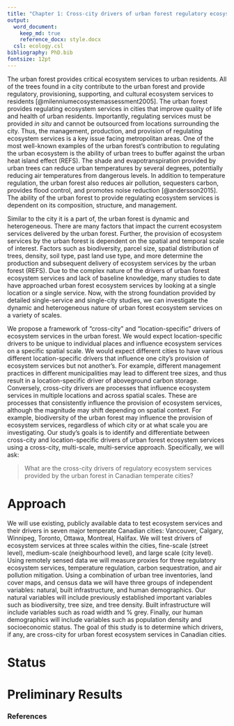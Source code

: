 ```yaml
---
title: "Chapter 1: Cross-city drivers of urban forest regulatory ecosystem services"
output: 
  word_document:
    keep_md: true 
    reference_docx: style.docx
  csl: ecology.csl
bibliography: PhD.bib
fontsize: 12pt
---
```


The urban forest provides critical ecosystem services to urban residents. All of the trees found in a city contribute to the urban forest and provide regulatory, provisioning, supporting, and cultural ecosystem services to residents [@milenniumecosystemassessment2005]. The urban forest provides regulating ecosystem services in cities that improve quality of life and health of urban residents. Importantly, regulating services must be provided *in situ* and cannot be outsourced from locations surrounding the city. Thus, the management, production, and provision of regulating ecosystem services is a key issue facing metropolitan areas. One of the most well-known examples of the urban forest's contribution to regulating the urban ecosystem is the ability of urban trees to buffer against the urban heat island effect (REFS). The shade and evapotranspiration provided by urban trees can reduce urban temperatures by several degrees, potentially reducing air temperatures from dangerous levels. In addition to temperature regulation, the urban forest also reduces air pollution, sequesters carbon, provides flood control, and promotes noise reduction [@andersson2015]. The ability of the urban forest to provide regulating ecosystem services is dependent on its composition, structure, and management.  

Similar to the city it is a part of, the urban forest is dynamic and heterogeneous. There are many factors that impact the current ecosystem services delivered by the urban forest. Further, the provision of ecosystem services by the urban forest is dependent on the spatial and temporal scale of interest. Factors such as biodiversity, parcel size, spatial distribution of trees, density, soil type, past land use type, and more determine the production and subsequent delivery of ecosystem services by the urban forest (REFS). Due to the complex nature of the drivers of urban forest ecosystem services and lack of baseline knowledge, many studies to date have approached urban forest ecosystem services by looking at a single location or a single service. Now, with the strong foundation provided by detailed single-service and single-city studies, we can investigate the dynamic and heterogeneous nature of urban forest ecosystem services on a variety of scales.  

We propose a framework of "cross-city" and "location-specific" drivers of ecosystem services in the urban forest. We would expect location-specific drivers to be unique to individual places and influence ecosystem services on a specific spatial scale. We would expect different cities to have various different location-specific drivers that influence one city's provision of ecosystem services but not another's. For example, different management practices in different municipalities may lead to different tree sizes, and thus result in a location-specific driver of aboveground carbon storage. Conversely, cross-city drivers are processes that influence ecosystem services in multiple locations and across spatial scales. These are processes that consistently influence the provision of ecosystem services, although the magnitude may shift depending on spatial context. For example, biodiversity of the urban forest may influence the provision of ecosystem services, regardless of which city or at what scale you are investigating. Our study's goals is to identify and differentiate between cross-city and location-specific drivers of urban forest ecosystem services using a cross-city, multi-scale, multi-service approach. Specifically, we will ask:

> What are the cross-city drivers of regulatory ecosystem services provided by the urban forest in Canadian temperate cities?

# Approach  
We will use existing, publicly available data to test ecosystem services and their drivers in seven major temperate Canadian cities: Vancouver, Calgary, Winnipeg, Toronto, Ottawa, Montreal, Halifax. We will test drivers of ecosystem services at three scales within the cities, fine-scale (street level), medium-scale (neighbourhood level), and large scale (city level). Using remotely sensed data we will measure proxies for three regulatory ecosystem services, temperature regulation, carbon sequestration, and air pollution mitigation. Using a combination of urban tree inventories, land cover maps, and census data we will have three groups of independent variables: natural, built infrastructure, and human demographics. Our natural variables will include previously established important variables such as biodiversity, tree size, and tree density. Built infrastructure will include variables such as road width and % grey. Finally, our human demographics will include variables such as population density and socioeconomic status. The goal of this study is to determine which drivers, if any, are cross-city for urban forest ecosystem services in Canadian cities.

# Status  

# Preliminary Results

### References